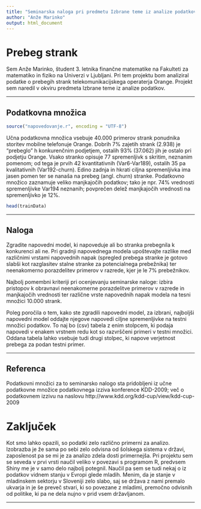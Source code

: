 ```yaml
---
title: "Seminarska naloga pri predmetu Izbrane teme iz analize podatkov"
author: "Anže Marinko"
output: html_document
---
```


# Prebeg strank

Sem Anže Marinko, študent 3. letnika finančne matematike na Fakulteti za matematiko in fiziko na Univerzi v Ljubljani. Pri tem projektu bom analiziral podatke o prebegih strank telekomunikacijskega operaterja Orange. Projekt sem naredil v okviru predmeta Izbrane teme iz analize podatkov.

***

## Podatkovna množica

```r
source("napovedovanje.r", encoding = "UTF-8")
```

Učna podatkovna množica vsebuje 40.000 primerov strank ponudnika storitev mobilne telefonuje Orange. Dobrih 7% zajetih strank (2.938) je "prebeglo" h konkurenčnim podjetjem, ostalih 93% (37.062) jih je ostalo pri podjetju Orange. Vsako stranko opisuje 77 spremenljivk s skritim, neznanim pomenom; od tega je prvih 42 kvantitativnih (Var6-Var189), ostalih 35 pa kvalitativnih (Var192-churn). Edino zadnja in hkrati ciljna spremenljivka ima jasen pomen ter se nanaša na prebeg (angl. churn) stranke. Podatkovno množico zaznamuje veliko manjkajočih podatkov; tako je npr. 74% vrednosti spremenljivke Var194 neznanih; povprečen delež manjkajočih vrednosti na spremenljivko je 12%.

```r
head(trainData)
```

***

## Naloga

Zgradite napovedni model, ki napoveduje ali bo stranka prebegnila k konkurenci ali ne. Pri gradnji napovednega modela upoštevajte razlike med različnimi vrstami napovednih napak (spregled prebega stranke je gotovo slabši kot razglasitev stalne stranke za potencialnega prebežnika) ter neenakomerno porazdelitev primerov v razrede, kjer je le 7% prebežnikov.

Najbolj pomembni kriteriji pri ocenjevanju seminarske naloge: izbira pristopov k obravnavi neenakomerne porazdelitve primerov v razrede in manjkajočih vrednosti ter različne vrste napovednih napak modela na tesni množici 10.000 strank.

Poleg poročila o tem, kako ste zgradili napovedni model, za izbrani, najboljši napovedni model oddajte njegove napovedi ciljne spremenljivke na testni množici podatkov. To naj bo (csv) tabela z enim stolpcem, ki podaja napovedi v enakem vrstnem redu kot so razvrščeni primeri v testni množici. Oddana tabela lahko vsebuje tudi drugi stolpec, ki napove verjetnost prebega za podan testni primer.

***

## Referenca

Podatkovni množici za to seminarsko nalogo sta pridobljeni iz učne podatkovne množice podatkovnega izziva konference KDD-2009; več o podatkovnem izzivu na naslovu http://www.kdd.org/kdd-cup/view/kdd-cup-2009

# Zaključek

Kot smo lahko opazili, so podatki zelo različno primerni za analizo. Izobrazba je že sama po sebi zelo odvisna od šolskega sistema v državi, zaposlenost pa se mi je za analizo zdela dosti primernejša. Pri projektu sem se seveda v prvi vrsti naučil veliko v povezavi s programom R, predvsem Shiny me je v samo delo najbolj potegnil. Naučil pa sem se tudi nekaj o iz podatkov vidnem stanju v Evropi glede mladih. Menim, da je stanje v mladinskem sektorju v Sloveniji zelo slabo, saj se država z nami premalo ukvarja in je še preveč stvari, ki so povezane z mladimi, premočno odvisnih od politike, ki pa ne dela nujno v prid vsem državljanom.

***